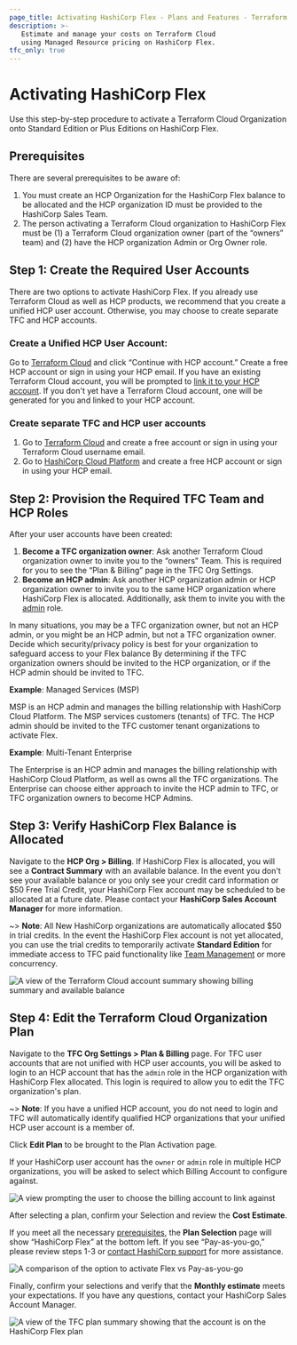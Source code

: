 ```yaml
---
page_title: Activating HashiCorp Flex - Plans and Features - Terraform Cloud
description: >-
   Estimate and manage your costs on Terraform Cloud 
   using Managed Resource pricing on HashiCorp Flex.
tfc_only: true
---
```


# Activating HashiCorp Flex

Use this step-by-step procedure to activate a Terraform Cloud Organization onto Standard Edition or Plus Editions on HashiCorp Flex. 

## Prerequisites

There are several prerequisites to be aware of:
1. You must create an HCP Organization for the HashiCorp Flex balance to be allocated and the HCP organization ID must be provided to the HashiCorp Sales Team. 
1. The person activating a Terraform Cloud organization to HashiCorp Flex must be (1) a Terraform Cloud organization owner (part of the “owners” team) and (2) have the HCP organization Admin or Org Owner role.


## Step 1: Create the Required User Accounts

There are two options to activate HashiCorp Flex. If you already use Terraform Cloud as well as HCP products, we recommend that you create a unified HCP user account. Otherwise, you may choose to create separate TFC and HCP accounts.

### Create a Unified HCP User Account:

Go to [Terraform Cloud](https://app.terraform.io) and click “Continue with HCP account.” Create a free HCP account or sign in using your HCP email. If you have an existing Terraform Cloud account, you will be prompted to [link it to your HCP account](https://developer.hashicorp.com/terraform/cloud-docs/users-teams-organizations/users#linked-hcp-and-terraform-cloud-accounts). If you don't yet have a Terraform Cloud account, one will be generated for you and linked to your HCP account.  

### Create separate TFC and HCP user accounts

1. Go to [Terraform Cloud](https://app.terraform.io) and create a free account or sign in using your Terraform Cloud username email.
1. Go to [HashiCorp Cloud Platform](https://cloud.hashicorp.com) and create a free HCP account or sign in using your HCP email.  

## Step 2: Provision the Required TFC Team and HCP Roles

After your user accounts have been created:
1. **Become a TFC organization owner**: Ask another Terraform Cloud organization owner to invite you to the “owners” Team.  This is required for you to see the “Plan & Billing” page in the TFC Org Settings.
1. **Become an HCP admin**: Ask another HCP organization admin or HCP organization owner to invite you to the same HCP organization where HashiCorp Flex is allocated. Additionally, ask them to invite you with the [admin](https://developer.hashicorp.com/hcp/docs/hcp/admin/iam/users#organization-role) role. 

In many situations, you may be a TFC organization owner, but not an HCP admin, or you might be an HCP admin, but not a TFC organization owner.  Decide which security/privacy policy is best for your organization to safeguard access to your Flex balance By determining if the TFC organization owners should be invited to the HCP organization, or if the HCP admin should be invited to TFC.  

**Example**: Managed Services (MSP)

MSP is an HCP admin and manages the billing relationship with HashiCorp Cloud Platform.  The MSP services customers (tenants) of TFC.  The HCP admin should be invited to the TFC customer tenant organizations to activate Flex.

**Example**: Multi-Tenant Enterprise

The Enterprise is an HCP admin and manages the billing relationship with HashiCorp Cloud Platform, as well as owns all the TFC organizations.  The Enterprise can choose either approach to invite the HCP admin to TFC, or TFC organization owners to become HCP Admins.


## Step 3: Verify HashiCorp Flex Balance is Allocated

Navigate to the **HCP Org > Billing**.  If HashiCorp Flex is allocated, you will see a **Contract Summary** with an available balance. In the event you don't see your available balance or you only see your credit card information or $50 Free Trial Credit, your HashiCorp Flex account may be scheduled to be allocated at a future date.  Please contact your **HashiCorp Sales Account Manager** for more information.


~> **Note**: All New HashiCorp organizations are automatically allocated $50 in trial credits. In the event the HashiCorp Flex account is not yet allocated, you can use the trial credits to temporarily activate **Standard Edition** for immediate access to TFC paid functionality like [Team Management](https://developer.hashicorp.com/terraform/cloud-docs/users-teams-organizations/teams) or more concurrency.

![A view of the Terraform Cloud account summary showing billing summary and available balance](/img/docs/tfc-account-summary.png)

## Step 4: Edit the Terraform Cloud Organization Plan

Navigate to the **TFC Org Settings > Plan & Billing** page. For TFC user accounts that are not unified with HCP user accounts, you will be asked to login to an HCP account that has the `admin` role in the HCP organization with HashiCorp Flex allocated.  This login is required to allow you to edit the TFC organization's plan.  

~> **Note**: If you have a unified HCP account, you do not need to login and TFC will automatically identify qualified HCP organizations that your unified HCP user account is a member of.

Click **Edit Plan** to be brought to the Plan Activation page.  

If your HashiCorp user account has the `owner` or `admin` role in multiple HCP organizations, you will be asked to select which Billing Account to configure against.

![A view prompting the user to choose the billing account to link against](/img/docs/tfc-plan-org-select.png)

After selecting a plan, confirm your Selection and review the **Cost Estimate**.

If you meet all the necessary [prerequisites](#prerequisites), the **Plan Selection** page will show “HashiCorp Flex” at the bottom left. If you see “Pay-as-you-go,” please review steps 1-3 or [contact HashiCorp support](https://support.hashicorp.com/hc/en-us/requests/new) for more assistance.

![A comparison of the option to activate Flex vs Pay-as-you-go](/img/docs/tfc-flex-vs-payg.png)

Finally, confirm your selections and verify that the **Monthly estimate** meets your expectations. If you have any questions, contact your HashiCorp Sales Account Manager.

![A view of the TFC plan summary showing that the account is on the HashiCorp Flex plan](/img/docs/tfc-plan-summary.png)
